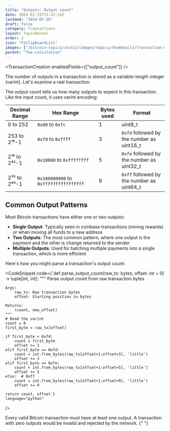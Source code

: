 ```yaml
---
title: "Outputs: Output count"
date: 2024-01-25T15:32:14Z
lastmod: "2024-07-26"
draft: false
category: Transactions
layout: TopicBanner
order: 2
icon: "FaClipboardList"
images: ["/bitcoin-topics/static/images/topics/thumbnails/transaction-module/tx-thumbnail-outputcount.jpg"]
parent: "fee-calculation"
---
```


<TransactionCreation enabledFields={["output_count"]} />

The number of outputs in a transaction is stored as a variable-length integer (varint). Let's examine a real transaction:

<div className="dark:hidden w-full rounded-xl overflow-hidden">
    <SvgDisplay
        src="/bitcoin-topics/static/images/topics/transactions/fees/tx-outputcount.png"
        width="100%"
        height="auto"
    />
</div>
<div className="hidden dark:block w-full rounded-xl overflow-hidden">
    <SvgDisplay
        src="/bitcoin-topics/static/images/topics/transactions/fees/tx-outputcount.png"
        width="100%"
        height="auto"
    />
</div>

The output count tells us how many outputs to expect in this transaction. Like the input count, it uses varint encoding:

<div className="overflow-x-auto">
    <table className="min-w-full bg-white dark:bg-gray-900 rounded-lg overflow-hidden">
        <thead className="bg-orange-100 dark:bg-orange-900">
            <tr>
                <th className="px-6 py-3 text-left text-sm font-semibold">
                    Decimal Range
                </th>
                <th className="px-6 py-3 text-left text-sm font-semibold">
                    Hex Range
                </th>
                <th className="px-6 py-3 text-left text-sm font-semibold">
                    Bytes used
                </th>
                <th className="px-6 py-3 text-left text-sm font-semibold">
                    Format
                </th>
            </tr>
        </thead>
        <tbody className="divide-y divide-gray-200 dark:divide-gray-800">
            <tr className="hover:bg-gray-100 dark:hover:bg-gray-800">
                <td className="px-6 py-4">0 to 252</td>
                <td className="px-6 py-4">
                    <code>0x00</code> to <code>0xfc</code>
                </td>
                <td className="px-6 py-4">1</td>
                <td className="px-6 py-4">uint8_t</td>
            </tr>
            <tr className="hover:bg-gray-100 dark:hover:bg-gray-800">
                <td className="px-6 py-4">253 to 2¹⁶-1</td>
                <td className="px-6 py-4">
                    <code>0xfd</code> to <code>0xffff</code>
                </td>
                <td className="px-6 py-4">3</td>
                <td className="px-6 py-4">
                    <code>0xfd</code> followed by the number as uint16_t
                </td>
            </tr>
            <tr className="hover:bg-gray-100 dark:hover:bg-gray-800">
                <td className="px-6 py-4">2¹⁶ to 2³²-1</td>
                <td className="px-6 py-4">
                    <code>0x10000</code> to <code>0xffffffff</code>
                </td>
                <td className="px-6 py-4">5</td>
                <td className="px-6 py-4">
                    <code>0xfe</code> followed by the number as uint32_t
                </td>
            </tr>
            <tr className="hover:bg-gray-100 dark:hover:bg-gray-800">
                <td className="px-6 py-4">2³² to 2⁶⁴-1</td>
                <td className="px-6 py-4">
                    <code>0x100000000</code> to <code>0xffffffffffffffff</code>
                </td>
                <td className="px-6 py-4">9</td>
                <td className="px-6 py-4">
                    <code>0xff</code> followed by the number as uint64_t
                </td>
            </tr>
        </tbody>
    </table>
</div>

## Common Output Patterns

Most Bitcoin transactions have either one or two outputs:

-   **Single Output**: Typically seen in coinbase transactions (mining rewards) or when moving all funds to a new address
-   **Two Outputs**: The most common pattern, where one output is the payment and the other is change returned to the sender
-   **Multiple Outputs**: Used for batching multiple payments into a single transaction, which is more efficient

<ExpandableAlert title="Implementation Example" type="info">
Here's how you might parse a transaction's output count:

<CodeSnippet
    code={`def parse_output_count(raw_tx: bytes, offset: int = 0) -> tuple[int, int]:
    """
    Parse output count from raw transaction bytes
    
    Args:
        raw_tx: Raw transaction bytes
        offset: Starting position in bytes
        
    Returns:
        (count, new_offset)
    """
    # Read the varint
    count = 0
    first_byte = raw_tx[offset]
    
    if first_byte < 0xfd:
        count = first_byte
        offset += 1
    elif first_byte == 0xfd:
        count = int.from_bytes(raw_tx[offset+1:offset+3], 'little')
        offset += 3
    elif first_byte == 0xfe:
        count = int.from_bytes(raw_tx[offset+1:offset+5], 'little')
        offset += 5
    else:  # 0xff
        count = int.from_bytes(raw_tx[offset+1:offset+9], 'little')
        offset += 9
        
    return count, offset`}
    language="python"
/>
</ExpandableAlert>

<ExpandableAlert title="Note" type="info">
    Every valid Bitcoin transaction must have at least one output. A transaction
    with zero outputs would be invalid and rejected by the network.
</ExpandableAlert>{" "}
